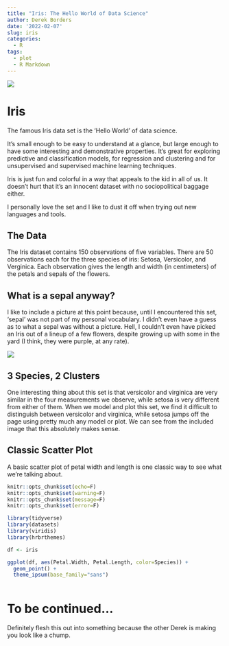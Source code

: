 ```yaml
---
title: "Iris: The Hello World of Data Science"
author: Derek Borders
date: '2022-02-07'
slug: iris
categories:
  - R
tags:
  - plot
  - R Markdown
---
```


![](https://www.luxe-provence.com/wp-content/uploads/2016/04/iris-provence-luxe.jpg)

# Iris  

The famous Iris data set is the 'Hello World' of data science.  

It's small enough to be easy to understand at a glance, but large enough to have some interesting and demonstrative properties. It's great for exploring predictive and classification models, for regression and clustering and for unsupervised and supervised machine learning techniques.

Iris is just fun and colorful in a way that appeals to the kid in all of us. It doesn't hurt that it's an innocent dataset with no sociopolitical baggage either. 

I personally love the set and I like to dust it off when trying out new languages and tools.

## The Data  

The Iris dataset contains 150 observations of five variables. There are 50 observations each for the three species of iris: Setosa, Versicolor, and Verginica. Each observation gives the length and width (in centimeters) of the petals and sepals of the flowers. 

## What is a sepal anyway?

I like to include a picture at this point because, until I encountered this set, 'sepal' was not part of my personal vocabulary. I didn't even have a guess as to what a sepal was without a picture. Hell, I couldn't even have picked an Iris out of a lineup of a few flowers, despite growing up with some in the yard (I think, they were purple, at any rate).

![](https://miro.medium.com/max/700/1*uo6VfVH87jRjMZWVdwq3Vw.png)

## 3 Species, 2 Clusters

One interesting thing about this set is that versicolor and virginica are very similar in the four measurements we observe, while setosa is very different from either of them. When we model and plot this set, we find it difficult to distinguish between versicolor and virginica, while setosa jumps off the page using pretty much any model or plot. We can see from the included image that this absolutely makes sense. 

## Classic Scatter Plot

A basic scatter plot of petal width and length is one classic way to see what we're talking about.

```r
knitr::opts_chunk$set(echo=F)
knitr::opts_chunk$set(warning=F)
knitr::opts_chunk$set(message=F)
knitr::opts_chunk$set(error=F)
```


```r
library(tidyverse)
library(datasets)
library(viridis)
library(hrbrthemes)

df <- iris

ggplot(df, aes(Petal.Width, Petal.Length, color=Species)) +
  geom_point() +
  theme_ipsum(base_family="sans")
  
```


# To be continued...  

Definitely flesh this out into something because the other Derek is making you look like a chump. 